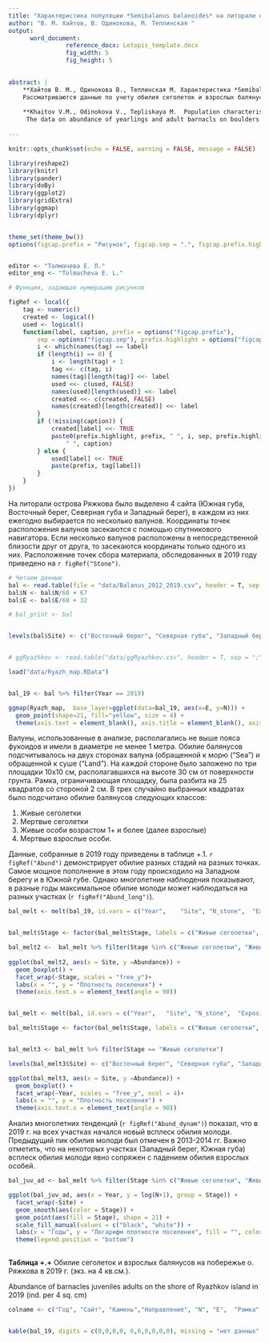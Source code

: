 ```yaml
---
title: "Характеристика популяции *Semibalanus balanoides* на литорали острова Ряжкова летом 2019 г."
author: "В. М. Хайтов, В. Одинокова, М. Теплинская "
output: 
      word_document:
                reference_docx: Letopis_template.docx
                fig_width: 5
                fig_height: 5

 
abstract: |
    **Хайтов В. М., Одинокова В., Теплинская М. Характеристика *Semibalanus balanoides* на литорали острова Ряжкова летом 2019 г.** // Толмачева Е. Л. (ред.) Летопись природы Кадалакшского заповедника за 2016 год (ежегодный отчет). Кандалакша. Т.1 (Летопись природы Кандалакшского заповедника, кн. ++)
    Рассматриваются данные по учету обилия сеголеток и взрослых балянусов на валунах в июне 2019 г. Дается оценка тенденций многолетних изменений.   
    
    **Khaitov V.M., Odinokova V., Tepliskaya M.  Population characteristics of * Semibalanus balanoides* on the intertidal zone  of Ryazhkov Island in the summer of 2019** // Tolmacheva E. L. (ed.)  The Chronicle of Nature by the Kandalaksha Reserve for 2016 (Annual report).  Kandalaksha. V.1. (The Chronicle of Nature by the Kandalaksha Reserve, Book N ++)
     The data on abundance of yearlings and adult barnacls on boulders in June 2019 are reviewed. Trends of long-term changes are estimated.  
      
---
```


```r
knitr::opts_chunk$set(echo = FALSE, warning = FALSE, message = FALSE)

library(reshape2)
library(knitr)
library(pander)
library(doBy)
library(ggplot2)
library(gridExtra)
library(ggmap)
library(dplyr)


theme_set(theme_bw())
options(figcap.prefix = "Рисунок", figcap.sep = ".", figcap.prefix.highlight = "**" )


editor <- "Толмачева Е. Л."
editor_eng <- "Tolmacheva E. L."

# Функция, задающая нумерацию рисунков

figRef <- local({
    tag <- numeric()
    created <- logical()
    used <- logical()
    function(label, caption, prefix = options("figcap.prefix"), 
        sep = options("figcap.sep"), prefix.highlight = options("figcap.prefix.highlight")) {
        i <- which(names(tag) == label)
        if (length(i) == 0) {
            i <- length(tag) + 1
            tag <<- c(tag, i)
            names(tag)[length(tag)] <<- label
            used <<- c(used, FALSE)
            names(used)[length(used)] <<- label
            created <<- c(created, FALSE)
            names(created)[length(created)] <<- label
        }
        if (!missing(caption)) {
            created[label] <<- TRUE
            paste0(prefix.highlight, prefix, " ", i, sep, prefix.highlight, 
                " ", caption)
        } else {
            used[label] <<- TRUE
            paste(prefix, tag[label])
        }
    }
})


```



На литорали  острова Ряжкова было выделено 4 сайта (Южная губа, Восточный берег, Северная губа и Западный берег), в каждом из них ежегодно выбирается по несколько валунов. Координаты точек расположения валунов засекаются с помощью спутникового навигатора. Если несколько валунов расположены в непосредственной близости друг от друга,  то засекаются координаты только одного из них. Расположение точек сбора материала, обследованных  в 2019 году приведено на  `r figRef("Stone")`.

```r
# Читаем данные
bal <- read.table(file = "data/Balanus_2012_2019.csv", header = T, sep = ",")
bal$N <- bal$N/60 + 67
bal$E <- bal$E/60 + 32

# bal_print <- bal


levels(bal$Site) <- c("Восточный берег", "Северная губа", "Западный берег", "Южная губа")


# ggRyazhkov <- read.table("data/ggRyazhkov.csv", header = T, sep = ";")

load("data/Ryazh_map.RData")


bal_19 <- bal %>% filter(Year == 2019)

```




``` r

ggmap(Ryazh_map,  base_layer=ggplot(data=bal_19, aes(x=E, y=N))) + 
  geom_point(shape=21, fill="yellow", size = 4) + 
  theme(axis.text = element_blank(), axis.title = element_blank(), axis.ticks = element_blank())

```


Валуны, использованные в анализе, располагались не выше пояса фукоидов и имели в диаметре не менее 1 метра. Обилие балянусов подсчитывалось на двух сторонах валуна (обращенной к морю (“Sea”) и обращенной к суше (“Land”). На каждой стороне было заложено по три площадки 10х10 см, располагавшихся на высоте 30 см от поверхности грунта. Рамка, ограничивающая площадку, была разбита на 25 квадратов со стороной 2 см. В трех случайно выбранных квадратах было подсчитано обилие балянусов следующих классов:

1.	Живые сеголетки    
2.	Мертвые сеголетки    
3.	Живые особи возрастом 1+ и более (далее взрослые)    
4.	Мертвые взрослые особи.    


Данные, собранные в 2019 году приведены в таблице +.1. `r figRef("Abund")` демонстрирует обилие разных стадий на разных точках. Самое мощное пополнение в этом году происходило на Западном берегу и в Южной губе. Однако многолетние наблюдения показывают, в разные годы максимальное обилие молоди может наблюдаться на разных участках (`r figRef("Abund_long")`).


```r

bal_melt <- melt(bal_19, id.vars = c("Year",	"Site",	"N_stone",	"Exposition",	"Core",	"Square", "N", "E"), variable.name = "Stage", value.name = "Abundance")


bal_melt$Stage <- factor(bal_melt$Stage, labels = c("Живые сеголетки", "Мертвые сеголетки", "Живые взрослые", "Мертвые взрослые"))

bal_melt2 <-  bal_melt %>% filter(Stage %in% c("Живые сеголетки", "Живые взрослые")) 
  
ggplot(bal_melt2, aes(x = Site, y =Abundance)) + 
  geom_boxplot() +
  facet_wrap(~Stage, scales = "free_y")+ 
  labs(x = "", y = "Плотность поселения") + 
  theme(axis.text.x = element_text(angle = 90))



```





```r


bal_melt <- melt(bal, id.vars = c("Year",	"Site",	"N_stone",	"Exposition",	"Core",	"Square", "N", "E"), variable.name = "Stage", value.name = "Abundance")

bal_melt$Stage <- factor(bal_melt$Stage, labels = c("Живые сеголетки", "Мертвые сеголетки", "Живые взрослые", "Мертвые взрослые"))


bal_melt3 <- bal_melt %>% filter(Stage == "Живые сеголетки")

levels(bal_melt3$Site) <- c("Восточный берег", "Северная губа", "Западный берег", "Южная губа")

ggplot(bal_melt3, aes(x = Site, y =Abundance)) + 
  geom_boxplot() +
  facet_wrap(~Year, scales = "free_y", ncol = 4)+ 
  labs(x = "", y = "Плотность поселения") + 
  theme(axis.text.x = element_text(angle = 90))

```



Анализ многолетних тенденций (`r figRef("Abund_dynam")`) показал, что в 2019 г. на всех участках начался новый всплеск обилия молоди. Предыдущий пик обилия молоди был отмечен в 2013-2014 гг. Важно отметить, что на некоторых участках (Западный берег, Южная губа) всплеск обилия молоди явно сопряжен с падением обилия взрослых особей.  


```r

bal_juv_ad <- bal_melt %>% filter(Stage %in% c("Живые сеголетки", "Живые взрослые")) %>% group_by(Year, Site, N_stone, Stage) %>% summarise(N = mean(Abundance, na.rm = T))

ggplot(bal_juv_ad, aes(x = Year, y = log(N+1), group = Stage)) + 
  facet_wrap(~Site) +
  geom_smooth(aes(color = Stage)) +
  geom_point(aes(fill = Stage), shape = 21) + 
  scale_fill_manual(values = c("black", "white")) +
  labs(x = "Годы", y = "Логарифм плотности поселения", fill = "", color = "") + 
  theme(legend.position = "bottom")
  
```





**Таблица +.+** Обилие сеголеток и взрослых балянусов  на побережье о. Ряжкова в 2019 г. (экз. на 4 кв.см.).  

Abundance of barnacles juveniles adults on the shore of Ryazhkov island in 2019 (ind. per 4 sq. cm)

```r
colname <- c("Год", "Сайт", "Камень","Направление", "N", "E",  "Рамка", "Квадрат", "Сеголетки живые", "Сеголетки мертвые", "Взрослые живые", "Взрослые мертвые")


kable(bal_19, digits = c(0,0,0,0, 6,6,0,0,0,0), missing = "нет данных", style = "multiline",  split.tables = Inf, split.cells = 10, col.names = colname)


```
